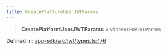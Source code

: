 ```yaml
---
title: CreatePlatformUserJWTParams
---
```


> **CreatePlatformUserJWTParams** = `VincentPKPJWTParams`

Defined in: [app-sdk/src/jwt/types.ts:176](https://github.com/LIT-Protocol/Vincent/blob/5462864f5b471985671134e594d93faefcbfeb7e/packages/libs/app-sdk/src/jwt/types.ts#L176)
